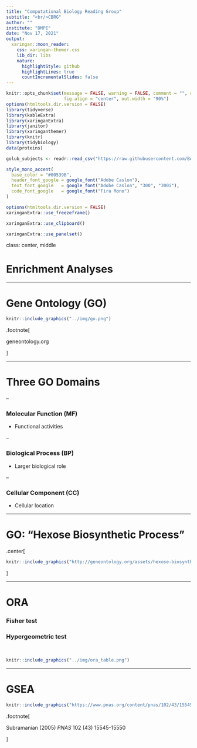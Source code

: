 ```yaml
---
title: "Computational Biology Reading Group"
subtitle: "<br/>CBRG"
author: ""
institute: "DMPI"
date: "Nov 17, 2021"
output:
  xaringan::moon_reader:
    css: xaringan-themer.css
    lib_dir: libs
    nature:
      highlightStyle: github
      highlightLines: true
      countIncrementalSlides: false
---
```


```r
knitr::opts_chunk$set(message = FALSE, warning = FALSE, comment = "", cache = F,
                      fig.align = "center", out.width = "90%")
options(htmltools.dir.version = FALSE)
library(tidyverse)
library(kableExtra)
library(xaringanExtra)
library(janitor)
library(xaringanthemer)
library(knitr)
library(tidybiology)
data(proteins)

golub_subjects <- readr::read_csv("https://raw.githubusercontent.com/BAREJAA/website_for_john/master/datasets/golub_kaggle/golub_subjects.csv")
```

```r
style_mono_accent(
  base_color = "#00539B",
  header_font_google = google_font("Adobe Caslon"),
  text_font_google   = google_font("Adobe Caslon", "300", "300i"),
  code_font_google   = google_font("Fira Mono")
)
```

```r
options(htmltools.dir.version = FALSE)
xaringanExtra::use_freezeframe()
```

```r
xaringanExtra::use_clipboard()
```

```r
xaringanExtra::use_panelset()
```

class: center, middle

# Enrichment Analyses

---

# Gene Ontology (GO)

```r
knitr::include_graphics("../img/go.png")
```

.footnote[

geneontology.org

]

---

# Three GO Domains  

--

### **Molecular Function (MF)** 

  - Functional activities 

--

### **Biological Process (BP)** 

  - Larger biological role

--

### **Cellular Component (CC)** 

  - Cellular location

---

# GO: "Hexose Biosynthetic Process"

.center[

```r
knitr::include_graphics("http://geneontology.org/assets/hexose-biosynthetic-process.png")
```

]

---

# ORA

### Fisher test

### Hypergeometric test

<br/>

```r
knitr::include_graphics("../img/ora_table.png")
```

---

# GSEA

```r
knitr::include_graphics("https://www.pnas.org/content/pnas/102/43/15545/F1.large.jpg?width=800&height=600&carousel=1")
```

.footnote[

Subramanian (2005) *PNAS* 102 (43) 15545-15550

]

